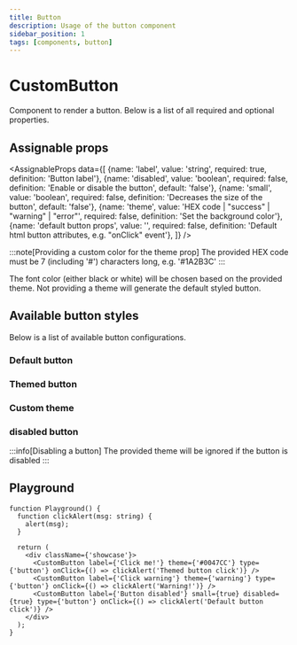 ```yaml
---
title: Button
description: Usage of the button component
sidebar_position: 1
tags: [components, button]
---
```


# CustomButton
Component to render a button. Below is a list of all required and optional properties.

## Assignable props
<AssignableProps
  data={[
    {name: 'label', value: 'string', required: true, definition: 'Button label'},
    {name: 'disabled', value: 'boolean', required: false, definition: 'Enable or disable the button', default: 'false'},
    {name: 'small', value: 'boolean', required: false, definition: 'Decreases the size of the button', default: 'false'},
    {name: 'theme', value: 'HEX code | "success" | "warning" | "error"', required: false, definition: 'Set the background color'},
    {name: 'default button props', value: '', required: false, definition: 'Default html button attributes, e.g. "onClick" event'},
  ]}
/>

[//]: # (TODO set default value of theme to null)

:::note[Providing a custom color for the theme prop]
The provided HEX code must be 7 (including '#') characters long, e.g. '#1A2B3C'
:::

The font color (either black or white) will be chosen based on the provided theme.
Not providing a theme will generate the default styled button.

## Available button styles
Below is a list of available button configurations.

### Default button
<div className={'showcase'}>
  <CustomButton label={'Default'}/>
  <CustomButton label={'Default small'} small={true}/>
</div>

### Themed button
<div className={'showcase'}>
  <CustomButton label={'Success'} theme={'success'}/>
  <CustomButton label={'Warning'} theme={'warning'}/>
  <CustomButton label={'Error'} theme={'error'}/>
  <CustomButton label={'Error small'} theme={'error'} small={true}/>
</div>

### Custom theme
<div className={'showcase'}>
  <CustomButton label={'#2ce8b8'} theme={'#2ce8b8'}/>
  <CustomButton label={'small'} theme={'#2ce8b8'} small={true}/>
  <CustomButton label={'#9900cc'} theme={'#9900cc'}/>
  <CustomButton label={'#0047CC'} theme={'#0047CC'}/>
  <CustomButton label={'small'} theme={'#0047CC'} small={true}/>
</div>

### disabled button
<div className={'showcase bottom-m'}>
  <CustomButton label={'disabled'} theme={'error'} disabled={true}/>
  <CustomButton label={'disabled small'} theme={'#0047CC'} disabled={true} small={true}/>
</div>

:::info[Disabling a button]
The provided theme will be ignored if the button is disabled
:::

## Playground
```tsx live
function Playground() {
  function clickAlert(msg: string) {
    alert(msg);
  }

  return (
    <div className={'showcase'}>
      <CustomButton label={'Click me!'} theme={'#0047CC'} type={'button'} onClick={() => clickAlert('Themed button click')} />
      <CustomButton label={'Click warning'} theme={'warning'} type={'button'} onClick={() => clickAlert('Warning!')} />
      <CustomButton label={'Button disabled'} small={true} disabled={true} type={'button'} onClick={() => clickAlert('Default button click')} />
    </div>
  );
}
```